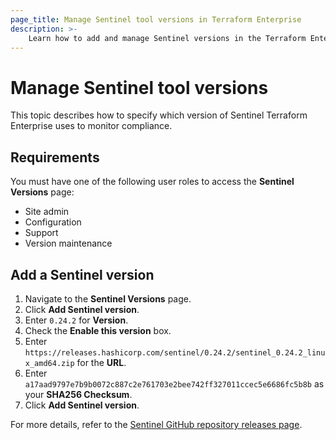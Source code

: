 ```yaml
---
page_title: Manage Sentinel tool versions in Terraform Enterprise
description: >-
    Learn how to add and manage Sentinel versions in the Terraform Enterprise user interface.
---
```


# Manage Sentinel tool versions

This topic describes how to specify which version of Sentinel Terraform Enterprise uses to monitor compliance.

## Requirements

You must have one of the following user roles to access the **Sentinel Versions** page:

- Site admin
- Configuration 
- Support 
- Version maintenance

## Add a Sentinel version

1. Navigate to the **Sentinel Versions** page.
1. Click **Add Sentinel version**.
1. Enter `0.24.2` for **Version**.
1. Check the **Enable this version** box.
1. Enter `https://releases.hashicorp.com/sentinel/0.24.2/sentinel_0.24.2_linux_amd64.zip` for the **URL**.
1. Enter `a17aad9797e7b9b0072c887c2e761703e2bee742ff327011ccec5e6686fc5b8b` as your **SHA256 Checksum**.
1. Click **Add Sentinel version**.

For more details, refer to the [Sentinel GitHub repository releases page](https://releases.hashicorp.com/sentinel).
